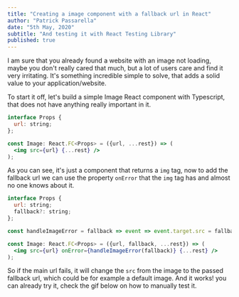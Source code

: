 ```yaml
---
title: "Creating a image component with a fallback url in React"
author: "Patrick Passarella"
date: "5th May, 2020"
subtitle: "And testing it with React Testing Library"
published: true
---
```


I am sure that you already found a website with an image not loading, maybe you don't really cared that much, but a lot of users care and find it very irritating. It's something incredible simple to solve, that adds a solid value to your application/website.

To start it off, let's build a simple Image React component with Typescript, that does not have anything really important in it.

```jsx
interface Props {
  url: string;
};

const Image: React.FC<Props> = ({url, ...rest}) => (
  <img src={url} {...rest} />
);

```

As you can see, it's just a component that returns a `img` tag, now to add the fallback url we can use the property `onError` that the `img` tag has and almost no one knows about it.

```jsx
interface Props {
  url: string;
  fallback?: string;
};

const handleImageError = fallback => event => event.target.src = fallback;

const Image: React.FC<Props> = ({url, fallback, ...rest}) => (
  <img src={url} onError={handleImageError(fallback)} {...rest} />
);

```

So if the main url fails, it will change the `src` from the image to the passed fallback url, which could be for example a default image. And it works! you can already try it, check the gif below on how to manually test it.


